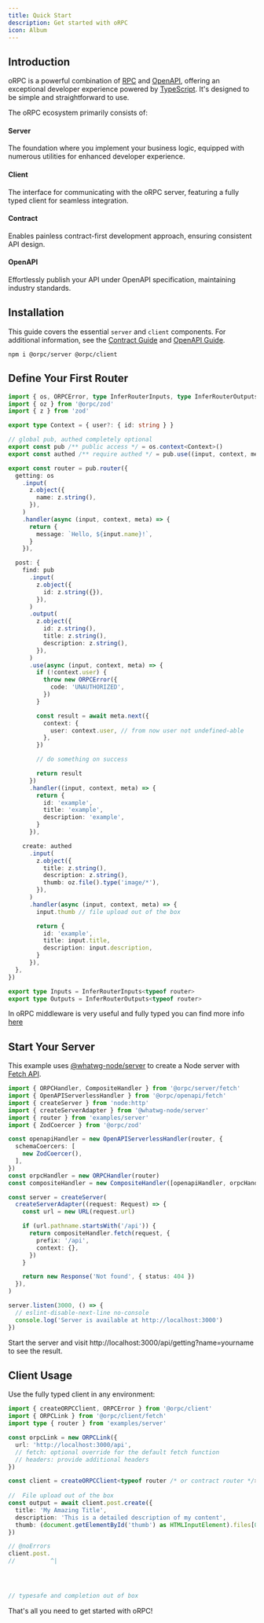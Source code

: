 ```yaml
---
title: Quick Start
description: Get started with oRPC
icon: Album
---
```



## Introduction

oRPC is a powerful combination of [RPC](https://en.wikipedia.org/wiki/Remote_procedure_call) and [OpenAPI](https://swagger.io/specification/),
offering an exceptional developer experience powered by [TypeScript](https://www.typescriptlang.org/). It's designed to be simple and straightforward to use.

The oRPC ecosystem primarily consists of:

<h4 className="inline-flex items-center gap-2">
  <CpuIcon className="text-purple-300 p-0.5 border rounded-lg" />
  <span>Server</span>
</h4>

The foundation where you implement your business logic, equipped with numerous utilities for enhanced developer experience.

<h4 className="inline-flex items-center gap-2">
  <Unplug className="text-blue-300 p-0.5 border rounded-lg" />
  <span>Client</span>
</h4>

The interface for communicating with the oRPC server, featuring a fully typed client for seamless integration.

<h4 className="inline-flex items-center gap-2">
  <ReceiptText className="text-green-300 p-0.5 border rounded-lg" />
  <span>Contract</span>
</h4>

Enables painless contract-first development approach, ensuring consistent API design.

<h4 className="inline-flex items-center gap-2">
  <Link2 className="text-rose-300 p-0.5 border rounded-lg" />
  <span>OpenAPI</span>
</h4>

Effortlessly publish your API under OpenAPI specification, maintaining industry standards.

## Installation
This guide covers the essential `server` and `client` components. For additional information, see the [Contract Guide](/docs/contract-first) and [OpenAPI Guide](/docs/openapi/generator).

```package-install
npm i @orpc/server @orpc/client
```

## Define Your First Router

```ts twoslash
import { os, ORPCError, type InferRouterInputs, type InferRouterOutputs } from '@orpc/server'
import { oz } from '@orpc/zod'
import { z } from 'zod'

export type Context = { user?: { id: string } }

// global pub, authed completely optional
export const pub /** public access */ = os.context<Context>()
export const authed /** require authed */ = pub.use((input, context, meta) => /** put auth logic here */ meta.next({}))

export const router = pub.router({
  getting: os
    .input(
      z.object({
        name: z.string(),
      }),
    )
    .handler(async (input, context, meta) => {
      return {
        message: `Hello, ${input.name}!`,
      }
    }),

  post: {
    find: pub
      .input(
        z.object({
          id: z.string({}),
        }),
      )
      .output(
        z.object({
          id: z.string(),
          title: z.string(),
          description: z.string(),
        }),
      )
      .use(async (input, context, meta) => {
        if (!context.user) {
          throw new ORPCError({
            code: 'UNAUTHORIZED',
          })
        }

        const result = await meta.next({
          context: {
            user: context.user, // from now user not undefined-able
          },
        })

        // do something on success

        return result
      })
      .handler((input, context, meta) => {
        return {
          id: 'example',
          title: 'example',
          description: 'example',
        }
      }),

    create: authed
      .input(
        z.object({
          title: z.string(),
          description: z.string(),
          thumb: oz.file().type('image/*'),
        }),
      )
      .handler(async (input, context, meta) => {
        input.thumb // file upload out of the box

        return {
          id: 'example',
          title: input.title,
          description: input.description,
        }
      }),
  },
})

export type Inputs = InferRouterInputs<typeof router>
export type Outputs = InferRouterOutputs<typeof router>
```

In oRPC middleware is very useful and fully typed you can find more info [here](/docs/server/middleware)

## Start Your Server

This example uses [@whatwg-node/server](https://www.npmjs.com/package/@whatwg-node/server) to create a Node server with [Fetch API](https://developer.mozilla.org/en-US/docs/Web/API/Fetch_API).

```ts twoslash
import { ORPCHandler, CompositeHandler } from '@orpc/server/fetch'
import { OpenAPIServerlessHandler } from '@orpc/openapi/fetch'
import { createServer } from 'node:http'
import { createServerAdapter } from '@whatwg-node/server'
import { router } from 'examples/server'
import { ZodCoercer } from '@orpc/zod'

const openapiHandler = new OpenAPIServerlessHandler(router, {
  schemaCoercers: [
    new ZodCoercer(),
  ],
})
const orpcHandler = new ORPCHandler(router)
const compositeHandler = new CompositeHandler([openapiHandler, orpcHandler])

const server = createServer(
  createServerAdapter((request: Request) => {
    const url = new URL(request.url)

    if (url.pathname.startsWith('/api')) {
      return compositeHandler.fetch(request, {
        prefix: '/api',
        context: {},
      })
    }

    return new Response('Not found', { status: 404 })
  }),
)

server.listen(3000, () => {
  // eslint-disable-next-line no-console
  console.log('Server is available at http://localhost:3000')
})
```

Start the server and visit http://localhost:3000/api/getting?name=yourname to see the result.

## Client Usage

Use the fully typed client in any environment:

```ts twoslash
import { createORPCClient, ORPCError } from '@orpc/client'
import { ORPCLink } from '@orpc/client/fetch'
import type { router } from 'examples/server'

const orpcLink = new ORPCLink({
  url: 'http://localhost:3000/api',
  // fetch: optional override for the default fetch function
  // headers: provide additional headers
})

const client = createORPCClient<typeof router /* or contract router */>(orpcLink)
 
//  File upload out of the box
const output = await client.post.create({
  title: 'My Amazing Title',
  description: 'This is a detailed description of my content',
  thumb: (document.getElementById('thumb') as HTMLInputElement).files[0]!,
})

// @noErrors
client.post.
//          ^|




// typesafe and completion out of box
```

That's all you need to get started with oRPC!
